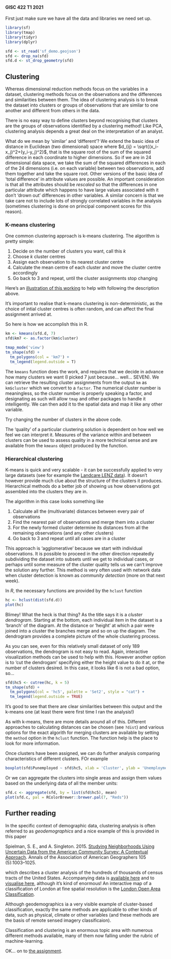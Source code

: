 #### GISC 422 T1 2021
First just make sure we have all the data and libraries we need set up.
```r
library(sf)
library(tmap)
library(tidyr)
library(dplyr)

sfd <- st_read('sf_demo.geojson')
sfd <- drop_na(sfd)
sfd.d <- st_drop_geometry(sfd)
```
## Clustering
Whereas dimensional reduction methods focus on the variables in a dataset, clustering methods focus on the observations and the differences and similarities between them. The idea of clustering analysis is to break the dataset into clusters or groups of observations that are similar to one another and different from others in the data.

There is no easy way to define clusters beyond recognising that clusters are the groups of observations identified by a clustering method! Like PCA, clustering analysis depends a great deal on the interpretation of an analyst.

What do we mean by 'similar' and 'different'? We extend the basic idea of distance in Euclidean (two dimensional) space where $d_{ij} = \sqrt{(x_i-x_j)^2+(y_i-y_j)^2}$, that is the square root of the sum of the squared difference in each coordinate to higher dimensions. So if we are in 24 dimensional data space, we take the sum of the squared differences in each of the 24 dimensions (i.e. on each variable) between two observations, add them together and take the square root. Other versions of the basic idea of 'total difference' in attribute values are possible. An important consideration is that all the attributes should be *rescaled* so that the differences in one particular attribute which happens to have large values associated with it don't 'drown out' differences in other variables. A similar concern is that we take care not to include lots of strongly correlated variables in the analysis (sometimes clustering is done on principal component scores for this reason).

### K-means clustering
One common clustering approach is k-means clustering. The algorithm is pretty simple:

1. Decide on the number of clusters you want, call this *k*
2. Choose *k* cluster centres
3. Assign each observation to its nearest cluster centre
4. Calculate the mean centre of each cluster and move the cluster centre accordingly
5. Go back to 3 and repeat, until the cluster assignments stop changing

Here's an [illustration of this working](https://kkevsterrr.github.io/K-Means/) to help with following the description above.

It's important to realise that k-means clustering is non-deterministic, as the choice of intial cluster centres is often random, and can affect the final assignment arrived at.

So here is how we accomplish this in R.
```r
km <- kmeans(sfd.d, 7)
sfd$km7 <- as.factor(km$cluster)

tmap_mode('view')
tm_shape(sfd) +
  tm_polygons(col = 'km7') +
  tm_legend(legend.outside = T)
```

The `kmeans` function does the work, and requires that we decide in advance how many clusters we want (I picked 7 just because... well... SEVEN). We can retrieve the resulting cluster assignments from the output `km` as `km$cluster` which we convert to a `factor`. The numerical cluster number is meaningless, so the cluster number is properly speaking a factor, and designating as such will allow `tmap` and other packages to handle it intelligently. We can then add it to the spatial data and  map it like any other variable.

Try changing the number of clusters in the above code.

The 'quality' of a particular clustering solution is dependent on how well we feel we can interpret it. Measures of the variance within and between clusters can be used to assess quality in a more technical sense and are available from the `kmeans` object produced by the function.

### Hierarchical clustering
K-means is quick and very scalable - it can be successfully applied to very large datasets (see for example the [Landcare LENZ data](https://www.landcareresearch.co.nz/resources/maps-satellites/lenz)). It doesn't however provide much clue about the structure of the clusters it produces. Hierarchical methods do a better job of showing us how observations got assembled into the clusters they are in.

The algorithm in this case looks something like

1. Calculate all the (multivariate) distances between every pair of observations
2. Find the nearest pair of observations and merge them into a cluster
3. For the newly formed cluster determine its distances from all the remaining observations (and any other clusters)
4. Go back to 3 and repeat until all cases are in a cluster

This approach is 'agglomerative' because we start with individual observations. It is possible to proceed in the other direction repeatedly subdividing the dataset into subsets until we get to individual cases, or perhaps until some measure of the cluster quality tells us we can't improve the solution any further. This method is very often used with network data when cluster detection is known as *community detection* (more on that next week).

In *R*, the necessary functions are provided by the `hclust` function
```R
hc <- hclust(dist(sfd.d))
plot(hc)
```

Blimey! What the heck is that thing? As the title says it is a *cluster dendrogram*. Starting at the bottom, each individual item in the dataset is a 'branch' of the diagram. At the distance or 'height' at which a pair were joined into a cluster the branches merge and so on up the diagram. The dendrogram provides a complete picture of the whole clustering process.

As you can see, even for this relatively small dataset of only 189 observations, the dendrogram is not easy to read. Again, interactive visualization methods can be used to help with this. However another option is to 'cut the dendrogam' specifying either the height value to do it at, or the number of clusters desired. In this case, it looks like 6 is not a bad option, so...

```r
sfd$hc5 <- cutree(hc, k = 5)
tm_shape(sfd) +
  tm_polygons(col = 'hc5', palette = 'Set2', style = "cat") +
  tm_legend(legend.outside = TRUE)
```

It's good to see that there are clear similarities between this output and the k-means one (at least there were first time I ran the analysis!)

As with k-means, there are more details around all of this. Different approaches to calculating distances can be chosen (see `?dist`) and various options for the exact algorith for merging clusters are available by setting the `method` option in the `hclust` function. The function help is the place to look for more information.

Once clusters have been assigned, we can do further analysis comparing characteristics of different clusters. FOr example

```r
boxplot(sfd$Punemployed ~ sfd$hc5, xlab = 'Cluster', ylab = 'Unemployment')
```

Or we can aggregate the clusters into single areas and assign them values based on the underlying data of all the member units:

```r
sfd.c <- aggregate(sfd, by = list(sfd$hc5), mean)
plot(sfd.c, pal = RColorBrewer::brewer.pal(7, "Reds"))
```

## Further reading
In the specific context of demographic data, clustering analysis is often referred to as *geodemographics* and a nice example of this is provided in this paper

Spielman, S. E., and A. Singleton. 2015. [Studying Neighborhoods Using Uncertain Data from the American Community Survey: A Contextual Approach](http://www.tandfonline.com/doi/full/10.1080/00045608.2015.1052335). Annals of the Association of American Geographers 105 (5):1003–1025.

which describes a cluster analysis of the hundreds of thousands of census tracts of the United States. Accompanying data is [available here](https://www.openicpsr.org/openicpsr/project/100235/version/V5/view?path=/openicpsr/100235/fcr:versions/V5/Output-Data&type=folder) and to [visualise here](https://observatory.cartodb.com/editor/5de68840-16ef-11e6-bf4f-0ea31932ec1d/embed), although it's kind of enormous! An interactive map of a classification of London at fine spatial resolution is the [London Open Area Classification](https://maps.cdrc.ac.uk/#/geodemographics/loac11/default/BTTTFFT/10/-0.1500/51.5200/).

Although geodemographics ia a very visible example of cluster-based classification, exactly the same methods are applicable to other kinds of data, such as physical, climate or other variables (and these methods are the basis of remote sensed imagery classificaion).

Classification and clustering is an enormous topic area with numerous different methods available, many of them now falling under the rubric of machine-learning.

OK... on to [the assignment](05-assignment-multivariate-analysis.md).
